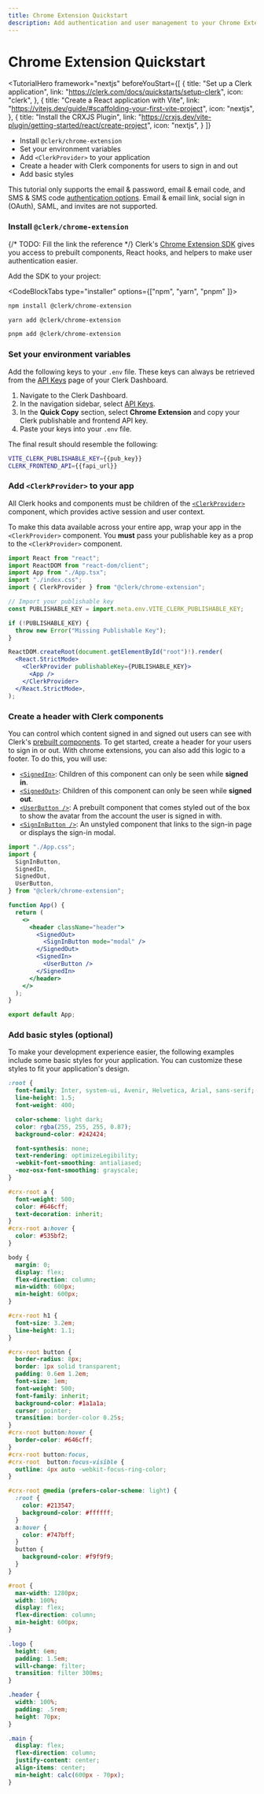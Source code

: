 ```yaml
---
title: Chrome Extension Quickstart
description: Add authentication and user management to your Chrome Extension with Clerk.
---
```


# Chrome Extension Quickstart

<TutorialHero
  framework="nextjs"
  beforeYouStart={[
    {
      title: "Set up a Clerk application",
      link: "https://clerk.com/docs/quickstarts/setup-clerk",
      icon: "clerk",
    },
    {
      title: "Create a React application with Vite",
      link: "https://vitejs.dev/guide/#scaffolding-your-first-vite-project",
      icon: "nextjs",
    },
    {
      title: "Install the CRXJS Plugin",
      link: "https://crxjs.dev/vite-plugin/getting-started/react/create-project",
      icon: "nextjs",
    }
  ]}
>

- Install `@clerk/chrome-extension`
- Set your environment variables
- Add `<ClerkProvider>` to your application
- Create a header with Clerk components for users to sign in and out
- Add basic styles

</TutorialHero>

This tutorial only supports the email & password, email & email code, and SMS & SMS code [authentication options](/docs/authentication/configuration/sign-up-sign-in-options). Email & email link, social sign in (OAuth), SAML, and invites are not supported.

<Steps>

### Install `@clerk/chrome-extension`

{/* TODO: Fill the link the reference */}
Clerk's [Chrome Extension SDK](#) gives you access to prebuilt components, React hooks, and helpers to make user authentication easier.

Add the SDK to your project:

<CodeBlockTabs type="installer" options={["npm", "yarn",  "pnpm" ]}>
  ```bash filename="terminal"
  npm install @clerk/chrome-extension
  ```
  ```bash filename="terminal"
  yarn add @clerk/chrome-extension
  ```

  ```bash filename="terminal"
  pnpm add @clerk/chrome-extension
  ```
</CodeBlockTabs>

### Set your environment variables

<SignedIn>

Add the following keys to your `.env` file. These keys can always be retrieved from the [API Keys](https://dashboard.clerk.com/last-active?path=api-keys) page of your Clerk Dashboard.

</SignedIn>

<SignedOut>

1. Navigate to the Clerk Dashboard.
2. In the navigation sidebar, select [API Keys](https://dashboard.clerk.com/last-active?path=api-keys).
3. In the **Quick Copy** section, select **Chrome Extension** and copy your Clerk publishable and frontend API key.
4. Paste your keys into your `.env` file.

The final result should resemble the following:

</SignedOut>

  <InjectKeys>

  ```sh filename=".env.local"
  VITE_CLERK_PUBLISHABLE_KEY={{pub_key}}
  CLERK_FRONTEND_API={{fapi_url}}
  ```

  </InjectKeys>

### Add `<ClerkProvider>` to your app

All Clerk hooks and components must be children of the [`<ClerkProvider>`](/docs/components/clerk-provider) component, which provides active session and user context.

To make this data available across your entire app, wrap your app in the `<ClerkProvider>` component. You **must** pass your publishable key as a prop to the `<ClerkProvider>` component.

```jsx filename="src/main.ts" {5, 7-12, 16, 18}
import React from "react";
import ReactDOM from "react-dom/client";
import App from "./App.tsx";
import "./index.css";
import { ClerkProvider } from "@clerk/chrome-extension";

// Import your publishable key
const PUBLISHABLE_KEY = import.meta.env.VITE_CLERK_PUBLISHABLE_KEY;

if (!PUBLISHABLE_KEY) {
  throw new Error("Missing Publishable Key");
}

ReactDOM.createRoot(document.getElementById("root")!).render(
  <React.StrictMode>
    <ClerkProvider publishableKey={PUBLISHABLE_KEY}>
      <App />
    </ClerkProvider>
  </React.StrictMode>,
);
```

### Create a header with Clerk components

You can control which content signed in and signed out users can see with Clerk's [prebuilt components](/docs/components/overview). To get started, create a header for your users to sign in or out. With chrome extensions, you can also add this logic to a footer. To do this, you will use:

- [`<SignedIn>`](/docs/components/control/signed-in): Children of this component can only be seen while **signed in**.
- [`<SignedOut>`](/docs/components/control/signed-out): Children of this component can only be seen while **signed out**.
- [`<UserButton />`](/docs/components/user/user-button): A prebuilt component that comes styled out of the box to show the avatar from the account the user is signed in with.
- [`<SignInButton />`](/docs/components/unstyled/sign-in-button): An unstyled component that links to the sign-in page or displays the sign-in modal.

```jsx filename="src/App.tsx" {2-7, 12-19}
import "./App.css";
import {
  SignInButton,
  SignedIn,
  SignedOut,
  UserButton,
} from "@clerk/chrome-extension";

function App() {
  return (
    <>
      <header className="header">
        <SignedOut>
          <SignInButton mode="modal" />
        </SignedOut>
        <SignedIn>
          <UserButton />
        </SignedIn>
      </header>
    </>
  );
}

export default App;
```

### Add basic styles (optional)

To make your development experience easier, the following examples include some basic styles for your application. You can customize these styles to fit your application's design.

```css filename="src/index.css"
:root {
  font-family: Inter, system-ui, Avenir, Helvetica, Arial, sans-serif;
  line-height: 1.5;
  font-weight: 400;

  color-scheme: light dark;
  color: rgba(255, 255, 255, 0.87);
  background-color: #242424;

  font-synthesis: none;
  text-rendering: optimizeLegibility;
  -webkit-font-smoothing: antialiased;
  -moz-osx-font-smoothing: grayscale;
}

#crx-root a {
  font-weight: 500;
  color: #646cff;
  text-decoration: inherit;
}
#crx-root a:hover {
  color: #535bf2;
}

body {
  margin: 0;
  display: flex;
  flex-direction: column;
  min-width: 600px;
  min-height: 600px;
}

#crx-root h1 {
  font-size: 3.2em;
  line-height: 1.1;
}

#crx-root button {
  border-radius: 8px;
  border: 1px solid transparent;
  padding: 0.6em 1.2em;
  font-size: 1em;
  font-weight: 500;
  font-family: inherit;
  background-color: #1a1a1a;
  cursor: pointer;
  transition: border-color 0.25s;
}
#crx-root button:hover {
  border-color: #646cff;
}
#crx-root button:focus,
#crx-root  button:focus-visible {
  outline: 4px auto -webkit-focus-ring-color;
}

#crx-root @media (prefers-color-scheme: light) {
  :root {
    color: #213547;
    background-color: #ffffff;
  }
  a:hover {
    color: #747bff;
  }
  button {
    background-color: #f9f9f9;
  }
}
```

```css filename="src/App.css"
#root {
  max-width: 1280px;
  width: 100%;
  display: flex;
  flex-direction: column;
  min-height: 600px;
}

.logo {
  height: 6em;
  padding: 1.5em;
  will-change: filter;
  transition: filter 300ms;
}

.header {
  width: 100%;
  padding: .5rem;
  height: 70px;
}

.main {
  display: flex;
  flex-direction: column;
  justify-content: center;
  align-items: center;
  min-height: calc(600px - 70px);
}
```
</Steps>
